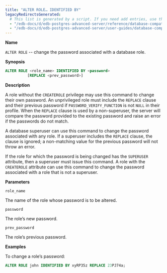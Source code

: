 ```yaml
---
title: "ALTER ROLE… IDENTIFIED BY"
legacyRedirectsGenerated:
  # This list is generated by a script. If you need add entries, use the `legacyRedirects` key.
  - "/edb-docs/d/edb-postgres-advanced-server/reference/database-compatibility-for-oracle-developers-reference-guide/9.6/Database_Compatibility_for_Oracle_Developers_Reference_Guide.1.023.html"
  - "/edb-docs/d/edb-postgres-advanced-server/user-guides/database-compatibility-for-oracle-developers-guide/9.5/Database_Compatibility_for_Oracle_Developers_Guide.1.053.html"
---
```


<div id="alter_role_identified_by" class="registered_link"></div>

**Name**

`ALTER ROLE` -- change the password associated with a database role.

**Synopsis**

```sql
ALTER ROLE <role_name> IDENTIFIED BY <password>
          [REPLACE <prev_password>]
```

**Description**

A role without the `CREATEROLE` privilege may use this command to change their own password. An unprivileged role must include the `REPLACE` clause and their previous password if `PASSWORD_VERIFY_FUNCTION` is not  `NULL` in their profile. When the `REPLACE`  clause is used by a non-superuser, the server will compare the password provided to the existing password and raise an error if the passwords do not match.

A database superuser can use this command to change the password associated with any role. If a superuser includes the `REPLACE` clause, the clause is ignored; a non-matching value for the previous password will not throw an error.

If the role for which the password is being changed has the `SUPERUSER` attribute, then a superuser must issue this command. A role with the `CREATEROLE` attribute can use this command to change the password associated with a role that is not a superuser.

**Parameters**

`role_name`

 The name of the role whose password is to be altered.

`password`

 The role’s new password.

`prev_password`

 The role’s previous password.

**Examples**

To change a role’s password:

```sql
ALTER ROLE john IDENTIFIED BY xyRP35z REPLACE 23PJ74a;
```
